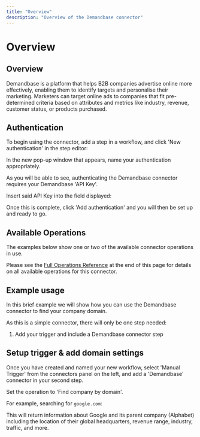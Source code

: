 ```yaml
---
title: "Overview"
description: "Overview of the Demandbase connector"
---
```


# Overview

## Overview

Demandbase is a platform that helps B2B companies advertise online more effectively, enabling them to identify targets and personalise their marketing. Marketers can target online ads to companies that fit pre-determined criteria based on attributes and metrics like industry, revenue, customer status, or products purchased.

## Authentication

To begin using the connector, add a step in a workflow, and click 'New authentication' in the step editor:

In the new pop-up window that appears, name your authentication appropriately.

As you will be able to see, authenticating the Demandbase connector requires your Demandbase 'API Key'.

Insert said API Key into the field displayed:

Once this is complete, click 'Add authentication' and you will then be set up and ready to go.

## Available Operations

The examples below show one or two of the available connector operations in use.

Please see the [Full Operations Reference](#operationsFull) at the end of this page for details on all available operations for this connector.

## Example usage

In this brief example we will show how you can use the Demandbase connector to find your company domain.

As this is a simple connector, there will only be one step needed:

1. Add your trigger and include a Demandbase connector step

## Setup trigger & add domain settings

Once you have created and named your new workflow, select 'Manual Trigger' from the connectors panel on the left, and add a 'Demandbase' connector in your second step.

Set the operation to 'Find company by domain'.

For example, searching for `google.com`:

This will return information about Google and its parent company (Alphabet) including the location of their global headquarters, revenue range, industry, traffic, and more.
